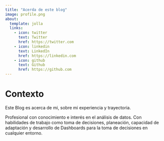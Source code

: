 ```yaml
---
title: "Acerda de este blog"
image: profile.png
about:
  template: jolla
  links:
    - icon: twitter
      text: Twitter
      href: https://twitter.com
    - icon: linkedin
      text: LinkedIn
      href: https://linkedin.com
    - icon: github
      text: Github
      href: https://github.com
---
```


# Contexto

Este Blog es acerca de mi, sobre mi experiencia y trayectoria.

Profesional con conocimiento e interés en el análisis de datos. Con habilidades de trabajo como toma de decisiones, planeación, capacidad de adaptación y desarrollo de Dashboards para la toma de decisiones en cualquier entorno.
